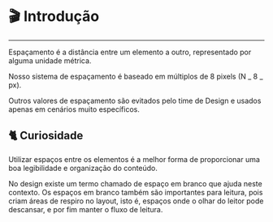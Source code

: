 
<Meta title="Foundations/Spacing/Introdução" />

# 🎬 Introdução

---

Espaçamento é a distância entre um elemento a outro, representado por alguma unidade métrica.

Nosso sistema de espaçamento é baseado em múltiplos de 8 pixels (N _ 8 _ px).

Outros valores de espaçamento são evitados pelo time de Design e usados apenas em cenários muito específicos.

## 🐈 Curiosidade

Utilizar espaços entre os elementos é a melhor forma de proporcionar uma boa legibilidade e organização do conteúdo.

No design existe um termo chamado de espaço em branco que ajuda neste contexto. Os espaços em branco também são importantes para leitura, pois criam áreas de respiro no layout, isto é, espaços onde o olhar do leitor pode descansar, e por fim manter o fluxo de leitura.
